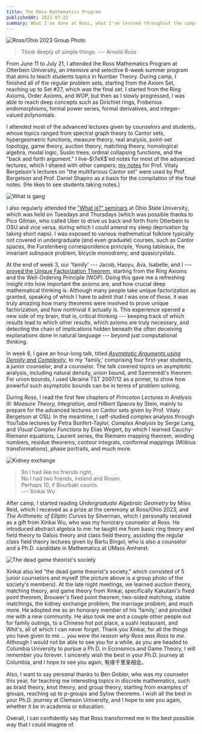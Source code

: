 ```yaml
---
title: The Ross Mathematics Program
publishedAt: 2023-07-22
summary: What I've done at Ross, what I've learned throughout the camp, and which books I'm reading.
---
```


![Ross/Ohio 2023 Group Photo](/static/images/ross-2023.jpeg)

> Think deeply of simple things.
> --- Arnold Ross

From June 11 to July 21, I attended the Ross Mathematics Program at Otterbein University, an intensive and selective 6-week summer program that aims to teach students topics in Number Theory.
During camp, I finished all of the regular problem sets, starting from the Axiom Set, reaching up to Set \#27, which was the final set.
I started from the Ring Axioms, Order Axioms, and WOP, but then as I slowly progressed,
I was able to reach deep concepts such as Dirichlet rings, Frobenius endomorphisms, formal power series, formal derivatives, and integer-valued polynomials.

I attended most of the advanced lectures given by counselors and students, whose topics ranged from spectral graph theory to Cantor sets, hypergeometric functions, measure theory, real analysis, point-set topology, game theory, auction theory, matching theory, homological algebra, modal logic, Suslin trees, ordinal collapsing functions, and the "back and forth argument."
I live-$\TeX$'ed notes for most of the advanced lectures, which I shared with other campers; [my notes](/static/files/cantor.pdf) for Prof. Vitaly Bergelson's lectures on "the multifarious Cantor set" were used by Prof. Bergelson and Prof. Daniel Shapiro as a basis for the compilation of the final notes.
(He likes to see students taking notes.)

![What is gang](/static/images/what-is-gang.jpg)

I also regularly attended the ["What is?" seminars](https://math.osu.edu/activities/colloquium/what-is) at Ohio State University,
which was held on Tuesdays and Thursdays (which was possible thanks to Pico Gilman, who called Uber to drive us back and forth from Otterbein to OSU and vice versa, during which I could amend my sleep deprivation by taking short naps).
I was exposed to various mathematical folklore typically not covered in undergraduate (and even graduate) courses, such as Cantor spaces, the Furstenberg correspondence principle, Young tableaux, the invariant subspace problem, bicycle monodromy, and quasicrystals.

At the end of week 3, our 'family' --- Jacob, Haoyu, Ava, Isabelle, and I --- [proved the Unique Factorization Theorem](/static/files/fam-3-celebration.pdf), starting from the Ring Axioms and the Well-Ordering Principle (WOP).
Doing this gave me a refreshing insight into how important the axioms are, and how crucial deep mathematical thinking is.
Although many people take unique factorization as granted, speaking of which I have to admit that I was one of those, it was truly amazing how many theorems were involved to prove unique factorization, and how nontrivial it actually is.
This experience opened a new side of my brain, that is, critical thinking --- keeping track of which results lead to which other results, which axioms are truly necessary, and detecting the chain of implications hidden beneath the often deceiving explanations done in natural language --- beyond just computational thinking.

In week 6, I gave an hour-long talk, titled [_Asymptotic Arguments using Density and Complexity_](/static/files/asymptotic-arguments.pdf), to my 'family,' comprising four first-year students, a junior counselor, and a counselor.
The talk covered topics on asymptotic analysis, including natural density, union bound, and Szemerédi's theorem.
For union bounds, I used Ukraine TST 2007/12 as a primer, to show how powerful such asymptotic bounds can be in terms of problem solving.

During Ross, I read the first few chapters of _Princeton Lectures in Analysis III: Measure Theory, Integration, and Hilbert Spaces_ by Stein,
mainly to prepare for the advanced lectures on Cantor sets given by Prof. Vitaly Bergelson at OSU.
In the meantime, I self-studied complex analysis through YouTube lectures by Petra Bonfert-Taylor,
_Complex Analysis_ by Serge Lang, and _Visual Complex Functions_ by Elias Wegert,
by which I learned Cauchy-Riemann equations, Laurent series, the Riemann mapping theorem, winding numbers, residue theorems, contour integrals, conformal mappings (Möbius transformations), phase portraits, and much more.

![Kidney exchange](/static/images/xinkai-lecture.JPG)

> So I had like no friends right, <br/>
> No I had two friends, Ireland and Rosen. <br/>
> Perhaps 10, if Bourbaki counts. <br/>
> --- Xinkai Wu

After camp, I started reading _Undergraduate Algebraic Geometry_ by Miles Reid, which I received as a prize at the ceremony at Ross/Ohio 2023,
and _The Arithmetic of Elliptic Curves_ by Silverman, which I personally received as a gift from Xinkai Wu, who was my honorary counselor at Ross.
He introduced abstract algebra to me: he taught me from basic ring theory and field theory to Galois theory and class field theory,
assisting the regular class field theory lectures given by Bartu Bingol, who is also a counselor and a Ph.D. candidate in Mathematics at UMass Amherst.

![The dead game theorist's society](/static/images/ross-game-theorists.jpg)

Xinkai also led "the dead game theorist's society," which consisted of 5 junior counselors and myself (the picture above is a group photo of the society's members).
At the late night meetings, we learned auction theory, matching theory, and game theory from Xinkai, specifically
Kakutani's fixed point theorem, Brouwer's fixed point theorem, two-sided matching, stable matchings, the kidney exchange problem,
the marriage problem, and much more. He adopted me as an honorary member of his 'family,' and provided me with a new community. He also took me and a couple other people out for family outings, to a Chinese hot pot place, a sushi restaurant, and Whit's, all of which I can never forget.
Thank you Xinkai, for all the things you have given to me ... _you were the reason why Ross was Ross to me._
Although I would not be able to see you for a while, as you are headed to Columbia University to pursue a Ph.D. in Economics and Game Theory, I will remember you forever.
I sincerely wish the best in your Ph.D. journey at Columbia, and I hope to see you again, 有缘千里来相会。

Also, I want to say personal thanks to Ben Gobler, who was my counselor this year,
for teaching me interesting topics in discrete mathematics,
such as braid theory, knot theory, and group theory, starting from examples of groups, reaching up to $p$-groups and Sylow theorems.
I wish all the best in your Ph.D. journey at Clemson University, and I hope to see you again, whether it be in academia or education.

Overall, I can confidently say that Ross transformed me in the best possible way that I could imagine of.
